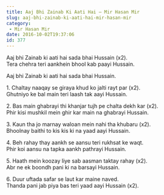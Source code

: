 ```yaml
---
title: Aaj Bhi Zainab Ki Aati Hai – Mir Hasan Mir
slug: aaj-bhi-zainab-ki-aati-hai-mir-hasan-mir
category:
 - Mir Hasan Mir
date: 2016-10-02T19:37:06
id: 377
---
```


<p>Aaj bhi Zainab ki aati hai sada bhai Hussain (x2).<br />
Tera chehra teri aankhein bhool kab paayi Hussain.</p>
<p>Aaj bhi Zainab ki aati hai sada bhai Hussain.</p>
<p>1. Chaltay naaqay se giraya khud ko jalti rayt par (x2).<br />
Ghutniyo ke bal main teri laash tak aayi Hussain.</p>
<p>2. Bas main ghabrayi thi khanjar tujh pe chalta dekh kar (x2).<br />
Phir kisi mushkil mein ghir kar main na ghabrayi Hussain.</p>
<p>3. Kaun tha jo marnay waloan mein nahi tha khubaru (x2).<br />
Bhoolnay baithi to kis kis ki na yaad aayi Hussain.</p>
<p>4. Beh rahay thay aankh se aansu teri rukhsat ke waqt.<br />
Phir koi aansu na tapka aankh pathrayi Hussain.</p>
<p>5. Haath mein koozay liye sab aasman taktay rahay (x2).<br />
Abr ne ek boondh pani ki na barsayi Hussain.</p>
<p>6. Duur uftada safar se laut kar maine naved.<br />
Thanda pani jab piya bas teri yaad aayi Hussain (x2).</p>